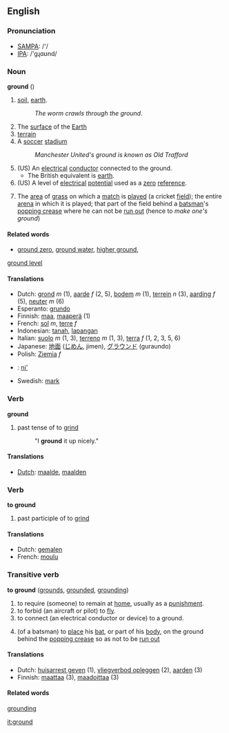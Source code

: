 ==English==

===Pronunciation===
*[[w:SAMPA|SAMPA]]: /'/
*[[w:IPA|IPA]]: /'gɻɑʊnd/

===Noun===
'''ground'''  ({{uncountable}})
#[[soil]], [[earth]].
#:''The worm crawls through the ground''.
#The [[surface]] of the [[Earth]]
#[[terrain]]
#A [[soccer]] [[stadium]]
#:''Manchester United's ground is known as Old Trafford''
#(US) An [[electrical]] [[conductor]] connected to the ground.  
#*The British equivalent is [[earth]].
#(US) A level of [[electrical]] [[potential]] used as a [[zero]] [[reference]].
#{{cricket}} The [[area]] of [[grass]] on which a [[match]] is [[played]] (a cricket [[field]]); the entire [[arena]] in which it is played; that part of the field behind a [[batsman]]'s [[popping crease]] where he can not be [[run out]] (hence to ''make one's ground'')

==== Related words ====
*[[ground zero]], [[ground water]], [[higher ground]], 
[[ground level]]

==== Translations ====
*Dutch: [[grond]] ''m'' (1), [[aarde]] ''f'' (2, 5), [[bodem]] ''m'' (1), [[terrein]] ''n'' (3), [[aarding]] ''f'' (5), [[neuter]] ''m'' (6)
*Esperanto: [[grundo]]
*Finnish: [[maa]], [[maaperä]] (1)
*French: [[sol]] ''m'', [[terre]] ''f''
*Indonesian: [[tanah]], [[lapang|lapangan]]
*Italian: [[suolo]] ''m'' (1, 3), [[terreno]] ''m'' (1, 3), [[terra]] ''f'' (1, 2, 3, 5, 6)
*Japanese: [[地面]] ([[じめん]], jimen), [[グラウンド]] (guraundo)
*Polish: [[Ziemia]] ''f''
*{{nv}}: [[ni']]
*Swedish: [[mark]]

===Verb===
'''ground'''
# past tense of to [[grind]]
#:"I '''ground''' it up nicely."

==== Translations ====
*[[Dutch]]: [[maalde]], [[maalden]]

=== Verb ===
'''to ground'''
# past participle of to [[grind]]

==== Translations ====
*Dutch: [[gemalen]]
*French: [[moulu]]

=== Transitive verb ===
'''to ground''' ([[grounds]], [[grounded]], [[grounding]])
# to require (someone) to remain at [[home]], usually as a [[punishment]].
# to forbid (an aircraft or pilot) to [[fly]].
# to connect (an electrical conductor or device) to a ground.
#{{cricket}} (of a batsman) to [[place]] his [[bat]], or part of his [[body]], on the ground behind the [[popping crease]] so as not to be [[run out]]

==== Translations ====
*Dutch: [[huisarrest geven]] (1), [[vliegverbod opleggen]] (2), [[aarden]] (3)
*Finnish: [[maattaa]] (3), [[maadoittaa]] (3)

====Related words====
[[grounding]]

[[it:ground]]